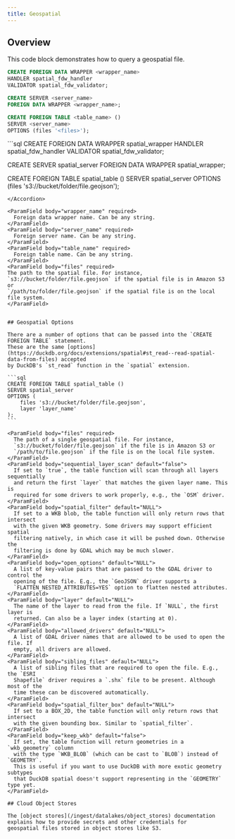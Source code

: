```yaml
---
title: Geospatial
---
```


## Overview

This code block demonstrates how to query a geospatial file.

```sql
CREATE FOREIGN DATA WRAPPER <wrapper_name>
HANDLER spatial_fdw_handler
VALIDATOR spatial_fdw_validator;

CREATE SERVER <server_name>
FOREIGN DATA WRAPPER <wrapper_name>;

CREATE FOREIGN TABLE <table_name> ()
SERVER <server_name>
OPTIONS (files '<files>');
```

<Accordion title = "Example Usage">
```sql
CREATE FOREIGN DATA WRAPPER spatial_wrapper
HANDLER spatial_fdw_handler
VALIDATOR spatial_fdw_validator;

CREATE SERVER spatial_server
FOREIGN DATA WRAPPER spatial_wrapper;

CREATE FOREIGN TABLE spatial_table ()
SERVER spatial_server
OPTIONS (files 's3://bucket/folder/file.geojson');

````
</Accordion>

<ParamField body="wrapper_name" required>
  Foreign data wrapper name. Can be any string.
</ParamField>
<ParamField body="server_name" required>
  Foreign server name. Can be any string.
</ParamField>
<ParamField body="table_name" required>
  Foreign table name. Can be any string.
</ParamField>
<ParamField body="files" required>
The path to the spatial file. For instance, `s3://bucket/folder/file.geojson` if the spatial file is in Amazon S3 or
`/path/to/folder/file.geojson` if the spatial file is on the local file system.
</ParamField>


## Geospatial Options

There are a number of options that can be passed into the `CREATE FOREIGN TABLE` statement.
These are the same [options](https://duckdb.org/docs/extensions/spatial#st_read--read-spatial-data-from-files) accepted
by DuckDB's `st_read` function in the `spatial` extension.

```sql
CREATE FOREIGN TABLE spatial_table ()
SERVER spatial_server
OPTIONS (
    files 's3://bucket/folder/file.geojson',
    layer 'layer_name'
);
```

<ParamField body="files" required>
  The path of a single geospatial file. For instance,
  `s3://bucket/folder/file.geojson` if the file is in Amazon S3 or
  `/path/to/file.geojson` if the file is on the local file system.
</ParamField>
<ParamField body="sequential_layer_scan" default="false">
  If set to `true`, the table function will scan through all layers sequentially
  and return the first `layer` that matches the given layer name. This is
  required for some drivers to work properly, e.g., the `OSM` driver.
</ParamField>
<ParamField body="spatial_filter" default="NULL">
  If set to a WKB blob, the table function will only return rows that intersect
  with the given WKB geometry. Some drivers may support efficient spatial
  filtering natively, in which case it will be pushed down. Otherwise the
  filtering is done by GDAL which may be much slower.
</ParamField>
<ParamField body="open_options" default="NULL">
  A list of key-value pairs that are passed to the GDAL driver to control the
  opening of the file. E.g., the `GeoJSON` driver supports a
  `FLATTEN_NESTED_ATTRIBUTES=YES` option to flatten nested attributes.
</ParamField>
<ParamField body="layer" default="NULL">
  The name of the layer to read from the file. If `NULL`, the first layer is
  returned. Can also be a layer index (starting at 0).
</ParamField>
<ParamField body="allowed_drivers" default="NULL">
  A list of GDAL driver names that are allowed to be used to open the file. If
  empty, all drivers are allowed.
</ParamField>
<ParamField body="sibling_files" default="NULL">
  A list of sibling files that are required to open the file. E.g., the `ESRI
  Shapefile` driver requires a `.shx` file to be present. Although most of the
  time these can be discovered automatically.
</ParamField>
<ParamField body="spatial_filter_box" default="NULL">
  If set to a BOX_2D, the table function will only return rows that intersect
  with the given bounding box. Similar to `spatial_filter`.
</ParamField>
<ParamField body="keep_wkb" default="false">
  If set, the table function will return geometries in a `wkb_geometry` column
  with the type `WKB_BLOB` (which can be cast to `BLOB`) instead of `GEOMETRY`.
  This is useful if you want to use DuckDB with more exotic geometry subtypes
  that DuckDB spatial doesn't support representing in the `GEOMETRY` type yet.
</ParamField>

## Cloud Object Stores

The [object stores](/ingest/datalakes/object_stores) documentation explains how to provide secrets and other credentials for
geospatial files stored in object stores like S3.
````
